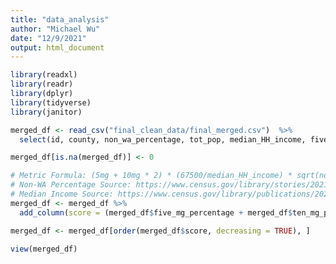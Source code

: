 ```yaml
---
title: "data_analysis"
author: "Michael Wu"
date: "12/9/2021"
output: html_document
---
```


```r
library(readxl)
library(readr)
library(dplyr)
library(tidyverse)
library(janitor)

```


```r
merged_df <- read_csv("final_clean_data/final_merged.csv")  %>%
  select(id, county, non_wa_percentage, tot_pop, median_HH_income, five_mg_percentage, ten_mg_percentage)

merged_df[is.na(merged_df)] <- 0

# Metric Formula: (5mg + 10mg * 2) * (67500/median_HH_income) * sqrt(non_wa_percentage/0.422)
# Non-WA Percentage Source: https://www.census.gov/library/stories/2021/08/2020-united-states-population-more-racially-ethnically-diverse-than-2010.html
# Median Income Source: https://www.census.gov/library/publications/2021/demo/p60-273.html
merged_df <- merged_df %>%
  add_column(score = (merged_df$five_mg_percentage + merged_df$ten_mg_percentage * 2) * (67500/merged_df$median_HH_income) * sqrt(merged_df$non_wa_percentage/0.422) )

merged_df <- merged_df[order(merged_df$score, decreasing = TRUE), ]

view(merged_df)



```